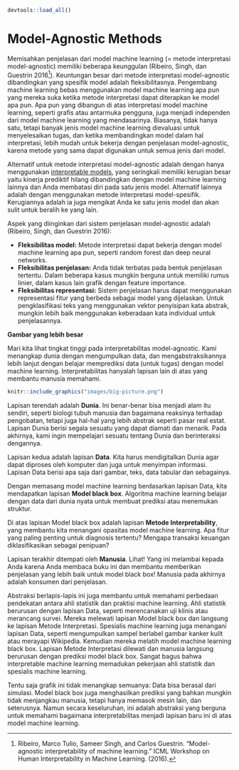 ```r
devtools::load_all()
```

# Model-Agnostic Methods {#agnostic}

Memisahkan penjelasan dari model machine learning (= metode interpretasi model-agnostic) memiliki beberapa keunggulan (Ribeiro, Singh, dan Guestrin 2016[^Ribeiro2016]).
Keuntungan besar dari metode interpretasi model-agnostic dibandingkan yang spesifik model adalah fleksibilitasnya.
Pengembang machine learning bebas menggunakan model machine learning apa pun yang mereka suka ketika metode interpretasi dapat diterapkan ke model apa pun.
Apa pun yang dibangun di atas interpretasi model machine learning, seperti grafis atau antarmuka pengguna, juga menjadi independen dari model machine learning yang mendasarinya.
Biasanya, tidak hanya satu, tetapi banyak jenis model machine learning dievaluasi untuk menyelesaikan tugas, dan ketika membandingkan model dalam hal interpretasi, lebih mudah untuk bekerja dengan penjelasan model-agnostic, karena metode yang sama dapat digunakan untuk semua jenis dari model.

Alternatif untuk metode interpretasi model-agnostic adalah dengan hanya menggunakan [interpretable models](#simple), yang seringkali memiliki kerugian besar yaitu kinerja prediktif hilang dibandingkan dengan model machine learning lainnya dan Anda membatasi diri pada satu jenis model.
Alternatif lainnya adalah dengan menggunakan metode interpretasi model-spesifik.
Kerugiannya adalah ia juga mengikat Anda ke satu jenis model dan akan sulit untuk beralih ke yang lain.

Aspek yang diinginkan dari sistem penjelasan model-agnostic adalah (Ribeiro, Singh, dan Guestrin 2016):

- **Fleksibilitas model:**
Metode interpretasi dapat bekerja dengan model machine learning apa pun, seperti random forest dan deep neural networks.
- **Fleksibilitas penjelasan:**
Anda tidak terbatas pada bentuk penjelasan tertentu.
Dalam beberapa kasus mungkin berguna untuk memiliki rumus linier, dalam kasus lain grafik dengan feature importance.
- **Fleksibilitas representasi:**
Sistem penjelasan harus dapat menggunakan representasi fitur yang berbeda sebagai model yang dijelaskan.
Untuk pengklasifikasi teks yang menggunakan vektor penyisipan kata abstrak, mungkin lebih baik menggunakan keberadaan kata individual untuk penjelasannya.

**Gambar yang lebih besar**

Mari kita lihat tingkat tinggi pada interpretabilitas model-agnostic.
Kami menangkap dunia dengan mengumpulkan data, dan mengabstraksikannya lebih lanjut dengan belajar memprediksi data (untuk tugas) dengan model machine learning.
Interpretabilitas hanyalah lapisan lain di atas yang membantu manusia memahami.

```r
knitr::include_graphics("images/big-picture.png")
```

Lapisan terendah adalah **Dunia**.
Ini benar-benar bisa menjadi alam itu sendiri, seperti biologi tubuh manusia dan bagaimana reaksinya terhadap pengobatan, tetapi juga hal-hal yang lebih abstrak seperti pasar real estat.
Lapisan Dunia berisi segala sesuatu yang dapat diamati dan menarik.
Pada akhirnya, kami ingin mempelajari sesuatu tentang Dunia dan berinteraksi dengannya.

Lapisan kedua adalah lapisan **Data**.
Kita harus mendigitalkan Dunia agar dapat diproses oleh komputer dan juga untuk menyimpan informasi.
Lapisan Data berisi apa saja dari gambar, teks, data tabular dan sebagainya.

Dengan memasang model machine learning berdasarkan lapisan Data, kita mendapatkan lapisan **Model black box**.
Algoritma machine learning belajar dengan data dari dunia nyata untuk membuat prediksi atau menemukan struktur.

Di atas lapisan Model black box adalah lapisan **Metode Interpretability**, yang membantu kita menangani opasitas model machine learning.
Apa fitur yang paling penting untuk diagnosis tertentu?
Mengapa transaksi keuangan diklasifikasikan sebagai penipuan?

Lapisan terakhir ditempati oleh **Manusia**.
Lihat! Yang ini melambai kepada Anda karena Anda membaca buku ini dan membantu memberikan penjelasan yang lebih baik untuk model black box!
Manusia pada akhirnya adalah konsumen dari penjelasan.

Abstraksi berlapis-lapis ini juga membantu untuk memahami perbedaan pendekatan antara ahli statistik dan praktisi machine learning.
Ahli statistik berurusan dengan lapisan Data, seperti merencanakan uji klinis atau merancang survei.
Mereka melewati lapisan Model black box dan langsung ke lapisan Metode Interpretasi.
Spesialis machine learning juga menangani lapisan Data, seperti mengumpulkan sampel berlabel gambar kanker kulit atau merayapi Wikipedia.
Kemudian mereka melatih model machine learning black box.
Lapisan Metode Interpretasi dilewati dan manusia langsung berurusan dengan prediksi model black box.
Sangat bagus bahwa interpretable machine learning memadukan pekerjaan ahli statistik dan spesialis machine learning.

Tentu saja grafik ini tidak menangkap semuanya:
Data bisa berasal dari simulasi.
Model black box juga menghasilkan prediksi yang bahkan mungkin tidak menjangkau manusia, tetapi hanya memasok mesin lain, dan seterusnya.
Namun secara keseluruhan, ini adalah abstraksi yang berguna untuk memahami bagaimana interpretabilitas menjadi lapisan baru ini di atas model machine learning.


[^Ribeiro2016]: Ribeiro, Marco Tulio, Sameer Singh, and Carlos Guestrin. "Model-agnostic interpretability of machine learning." ICML Workshop on Human Interpretability in Machine Learning. (2016).
